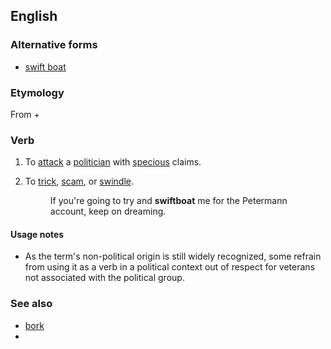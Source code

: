 ==English==

===Alternative forms===
* [[swift boat]]

===Etymology===
From {{term|swift||lang=en}} + {{term|boat||lang=en}}

===Verb===
{{en-verb}}

# {{context|US|politics|pejorative|lang=en}} To [[attack]] a [[politician]] with [[specious]] claims.
# {{context|slang|lang=en}} To [[trick]], [[scam]], or [[swindle]].
#: If you're going to try and '''swiftboat''' me for the Petermann account, keep on dreaming.

====Usage notes====
* As the term's non-political origin is still widely recognized, some refrain from using it as a verb in a political context out of respect for veterans not associated with the political group.

===See also===
* [[bork]]
* {{projectlink|pedia|swiftboating}}